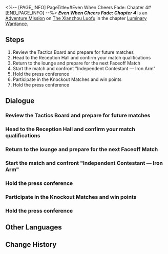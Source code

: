 <%-- [PAGE_INFO]
PageTitle=#Even When Cheers Fade: Chapter 4#
[END_PAGE_INFO] --%>
{{Stub|Dialogue.}}
{{Mission Infobox
|id            = 8025104
|title         = 
|image         = Mission Even When Cheers Fade Chapter 4.png{{subst:void|<!--$UPLOAD:<<SpriteOutput/Chronicle/8025104.png>-<Mission Even When Cheers Fade Chapter 4.png>-<Fate's Atlas Images>>-->}}
|type          = Adventure
|event_name    = 
|chapter       = Luminary Wardance
|requirements  = [[Adventure Mission]] ''[[The Epitome of Young Morals]]'' completed
|summary       = Luka once challenged Svarog and ultimately lost. Now, walking out onto the "Ringmaster's Challenge" arena, he's able to challenge Svarog once again.<br />And this time, Luka wins.
|characters    = Trailblazer
|startLocation = [[The Xianzhou Luofu]] - [[Skysplitter]]
|world         = The Xianzhou Luofu
|area          = Skysplitter
|prev          = The Epitome of Young Morals
|next          = Even When Cheers Fade: Chapter 5
|rewards       = Stellar Jade*20; Traveler's Guide*2; Credit*20,000
}}
'''''Even When Cheers Fade: Chapter 4''''' is an [[Adventure Mission]] on [[The Xianzhou Luofu]] in the chapter [[Luminary Wardance]].

==Steps==
# Review the Tactics Board and prepare for future matches
# Head to the Reception Hall and confirm your match qualifications
# Return to the lounge and prepare for the next Faceoff Match
# Start the match and confront "Independent Contestant &mdash; Iron Arm"
# Hold the press conference
# Participate in the Knockout Matches and win points
# Hold the press conference

<!--
==Gameplay Notes==

--><!--
==Trial Character==

-->
==Dialogue==
{{Stub Dialogue}}

===Review the Tactics Board and prepare for future matches===
{{Mission Description|type=adventure|location=Skysplitter|The tense and exciting match draws to a temporary close. It's time to have a quick breather.<br />Use this time to prepare for the upcoming match.}}
{{Dialogue Start}}
:{{tx}}
{{Dialogue End}}

===Head to the Reception Hall and confirm your match qualifications===
{{Mission Description|type=adventure|location=Skysplitter|update|Luka finally wins enough points after a few rounds of Knockout Matches.<br />Now he'll face the truly formidable foes.}}
{{Dialogue Start}}
:{{tx}}
{{Dialogue End}}

===Return to the lounge and prepare for the next Faceoff Match===
{{Mission Description|type=adventure|location=Skysplitter|update|You can probably guess who this "Independent Contestant &mdash; Iron Arm" is, so there's no need to play up the mystery here.<br /><br />Let's chat about some unimportant Luminary Wardance behind-the-scenes gossip instead.<br />You might have discovered that Hook and Svarog didn't make much of an appearance in the story. It's because they are busy with their own affairs.<br />Apart from taking part in the competition, Svarog is also visiting the shops in Luofu with Hook. He wants to bring some souvenirs to Clara but doesn't know what to buy, so after some "calculation" &mdash; He figures that Hook, as another female child, must know what to buy for Clara! He can't go wrong listening to Hook!<br /><br />A few days later in the Robot Settlement,<br />Clara sinks into deep thought as she gazes upon the six boxes of mung bean soda before her.}}
{{Dialogue Start}}
:{{tx}}
{{Dialogue End}}

===Start the match and confront "Independent Contestant &mdash; Iron Arm"===
{{Dialogue Start}}
:{{tx}}
{{Dialogue End}}

===Hold the press conference===
{{Mission Description|type=adventure|location=Skysplitter|update|Press conferences are a specialty of sporting events. You've gotta experience it.<br />Are you prepared to face the cunning, plotting, devious, and conniving friends working in the media industry?<br />It's time to have a battle of wits against them.}}
{{Dialogue Start}}
:{{tx}}
{{Dialogue End}}

===Participate in the Knockout Matches and win points===
{{Mission Description|type=adventure|location=Skysplitter|update|The rules of the Knockout Matches are easy &mdash; Just defeat opponents and win points<br />Contestant Luka just needs to do three things: Win, win, and keep winning!}}
{{Dialogue Start}}
:{{tx}}
{{Dialogue End}}

===Hold the press conference===
{{Mission Description|type=adventure|location=Skysplitter|update|Press conferences are a specialty of sporting events. You've gotta experience it.<br />Are you prepared to face the cunning, plotting, devious, and conniving friends working in the media industry?<br />It's time to have a battle of wits against them.}}
{{Dialogue Start}}
:{{tx}}
{{Dialogue End}}

==Other Languages==
{{Other Languages
|en   = Even When Cheers Fade: Chapter 4
|zhs  = 即使喝彩停息•第四章
|zht  = 即使喝彩停息•第四章
|ja   = 喝采が鳴り止んだとしても・第4章
|ko   = 갈채가 멈추더라도•제4장
|es   = Aunque los aplausos cesen: capítulo 4
|fr   = Au-delà des applaudissements&nbsp;: Chapitre 4
|ru   = Хотя аплодисменты стихли IV
|th   = แม้เสียงเชียร์จะหยุดลง บทที่ 4
|vi   = Dù Tiếng Vỗ Tay Dừng Lại - Chương 4
|de   = Auch wenn der Applaus verstummt: Kapitel 4
|id   = Meskipun Sorak-Sorai Berhenti: Bab 4
|pt   = Quando os Aplausos Cessam: Capítulo 4
}}

==Change History==
{{Change History|2.5}}
